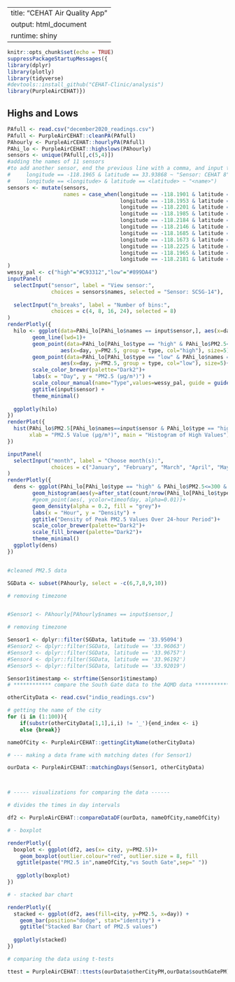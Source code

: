 
---
title: "CEHAT Air Quality App"
output: html_document
runtime: shiny
---

```r
knitr::opts_chunk$set(echo = TRUE)
suppressPackageStartupMessages({
library(dplyr)
library(plotly)
library(tidyverse)
#devtools::install_github("CEHAT-Clinic/analysis")
library(PurpleAirCEHAT)})
```



## Highs and Lows



```r
PAfull <- read.csv("december2020_readings.csv")
PAfull <- PurpleAirCEHAT::cleanPA(PAfull)
PAhourly <- PurpleAirCEHAT::hourlyPA(PAfull)
PAhi_lo <- PurpleAirCEHAT::highslows(PAhourly)
sensors <- unique(PAfull[,c(5,4)])
#adding the names of 11 sensors
#to add another sensor, end the previous line with a comma, and input the following info for the new sensor:
#     longitude == -118.1965 & latitude == 33.93868 ~ "Sensor: CEHAT 8",
#     longitude == <longitude> & latitude == <latitude> ~ "<name>")
sensors <- mutate(sensors,
                  names = case_when(longitude == -118.1901 & latitude == 33.94106 ~ "Sensor: SCSG-14",
                                    longitude == -118.1953 & latitude == 33.94354 ~ "Sensor: CEHAT 7-CD",
                                    longitude == -118.2201 & latitude == 33.94178 ~ "Sensor: CEHAT-01",
                                    longitude == -118.1985 & latitude == 33.96063 ~ "Sensor: CEHAT 5",
                                    longitude == -118.2184 & latitude == 33.96757 ~ "Sensor: CCA Mountainview and Olive",
                                    longitude == -118.2146 & latitude == 33.95058 ~ "Sensor: CEHAT-St. Helens-STEM",
                                    longitude == -118.1685 & latitude == 33.93553 ~ "Sensor: SCSG_15",
                                    longitude == -118.1673 & latitude == 33.92019 ~ "Sensor: SCSG_20",
                                    longitude == -118.2225 & latitude == 33.95094 ~ "Sensor: CEHAT 7-SE",
                                    longitude == -118.1965 & latitude == 33.93868 ~ "Sensor: CEHAT 8",
                                    longitude == -118.2181 & latitude == 33.96192 ~ "Sensor: CEHAT 3")
)
wessy_pal <- c("high"="#C93312","low"="#899DA4")
inputPanel(
  selectInput("sensor", label = "View sensor:",
              choices = sensors$names, selected = "Sensor: SCSG-14"),
  
  selectInput("n_breaks", label = "Number of bins:",
              choices = c(4, 8, 16, 24), selected = 8)
)
renderPlotly({
  hilo <- ggplot(data=PAhi_lo[PAhi_lo$names == input$sensor,], aes(x=day, y=PM2.5, group = day)) +
        geom_line(lwd=1)+
        geom_point(data=PAhi_lo[PAhi_lo$type == "high" & PAhi_lo$PM2.5<=300  & PAhi_lo$names == input$sensor, ], 
                 aes(x=day, y=PM2.5, group = type, col="high"), size=5)+
        geom_point(data=PAhi_lo[PAhi_lo$type == "low" & PAhi_lo$names == input$sensor, ], 
                 aes(x=day, y=PM2.5, group = type, col="low"), size=5)+
        scale_color_brewer(palette="Dark2")+
        labs(x = "Day", y = "PM2.5 (µg/m³)") +
        scale_colour_manual(name="Type",values=wessy_pal, guide = guide_legend(override.aes=aes(fill=NA)) ) +    scale_fill_manual(name="Type",values=wessy_pal) +
        ggtitle(input$sensor) +
        theme_minimal()
  
  ggplotly(hilo)
})
renderPlot({
  hist(PAhi_lo$PM2.5[PAhi_lo$names==input$sensor & PAhi_lo$type == "high"], probability = TRUE, breaks = as.numeric(input$n_breaks),
       xlab = "PM2.5 Value (µg/m³)", main = "Histogram of High Values")
})
```



```r
inputPanel(
  selectInput("month", label = "Choose month(s):",
              choices = c("January", "February", "March", "April", "May", "June", "July", "August", "September", "November", "December"), selected = "December")
)
renderPlotly({
  dens <- ggplot(PAhi_lo[PAhi_lo$type == "high" & PAhi_lo$PM2.5<=300 & months(PAhi_lo$timestamp) == input$month,], aes(x=hour, group = timeofday))+
        geom_histogram(aes(y=after_stat(count/nrow(PAhi_lo[PAhi_lo$type == "high" & PAhi_lo$PM2.5<=300,])),                color=timeofday, fill=timeofday),  alpha=0.7, stat="count", bins=4, lwd=1)+
        #geom_point(aes(, ycolor=timeofday, alpha=0.01))+
        geom_density(alpha = 0.2, fill = "grey")+
        labs(x = "Hour", y = "Density") +
        ggtitle("Density of Peak PM2.5 Values Over 24-hour Period")+
        scale_color_brewer(palette="Dark2")+
        scale_fill_brewer(palette="Dark2")+
        theme_minimal()
  ggplotly(dens)
})
```



```r
```



```r


#cleaned PM2.5 data

SGData <- subset(PAhourly, select = -c(6,7,8,9,10))

# removing timezone


#Sensor1 <- PAhourly[PAhourly$names == input$sensor,]

# removing timezone

Sensor1 <- dplyr::filter(SGData, latitude == '33.95094')
#Sensor2 <- dplyr::filter(SGData, latitude == '33.96063')
#Sensor3 <- dplyr::filter(SGData, latitude == '33.96757')
#Sensor4 <- dplyr::filter(SGData, latitude == '33.96192')
#Sensor5 <- dplyr::filter(SGData, latitude == '33.92019')

Sensor1$timestamp <- strftime(Sensor1$timestamp)
# ************ compare the South Gate data to the AQMD data *************

otherCityData <- read.csv("indio_readings.csv")

# getting the name of the city
for (i in (1:100)){
    if(substr(otherCityData[1,1],i,i) != '_'){end_index <- i}
    else {break}}

nameOfCity <- PurpleAirCEHAT::gettingCityName(otherCityData)

# --- making a data frame with matching dates (for Sensor1)

ourData <- PurpleAirCEHAT::matchingDays(Sensor1, otherCityData)



# ----- visualizations for comparing the data ------

# divides the times in day intervals

df2 <- PurpleAirCEHAT::compareDataDF(ourData, nameOfCity,nameOfCity)

# - boxplot

renderPlotly({
  boxplot <- ggplot(df2, aes(x= city, y=PM2.5))+
    geom_boxplot(outlier.colour="red", outlier.size = 8, fill                         =c("darkolivegreen3","darksalmon"),notch=T) +
   ggtitle(paste("PM2.5 in",nameOfCity,"vs South Gate",sep=" "))
   
   ggplotly(boxplot)
})

# - stacked bar chart

renderPlotly({
  stacked <- ggplot(df2, aes(fill=city, y=PM2.5, x=day)) + 
    geom_bar(position="dodge", stat="identity") +
    ggtitle("Stacked Bar Chart of PM2.5 values")
  
  ggplotly(stacked)
})

# comparing the data using t-tests

ttest = PurpleAirCEHAT::ttests(ourData$otherCityPM,ourData$southGatePM)


```




